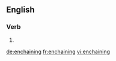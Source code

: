 ==English==

===Verb===
{{head|en}}

# {{present participle of|enchain}}

[[de:enchaining]]
[[fr:enchaining]]
[[vi:enchaining]]